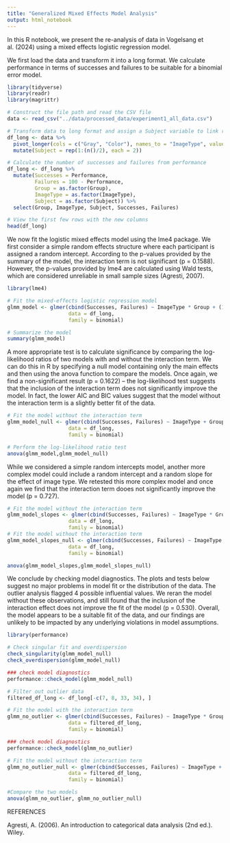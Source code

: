```yaml
---
title: "Generalized Mixed Effects Model Analysis"
output: html_notebook
---
```


In this R notebook, we present the re-analysis of data in Vogelsang et al. (2024) using a mixed effects logistic regression model. 

We first load the data and transform it into a long format. We calculate performance in terms of successes and failures to be suitable for a binomial error model. 

```r
library(tidyverse)
library(readr)
library(magrittr)

# Construct the file path and read the CSV file
data <- read_csv("../data/processed_data/experiment1_all_data.csv")

# Transform data to long format and assign a Subject variable to link related data points
df_long <- data %>%
  pivot_longer(cols = c("Gray", "Color"), names_to = "ImageType", values_to = "Performance") %>%
  mutate(Subject = rep(1:(n()/2), each = 2))

# Calculate the number of successes and failures from performance
df_long <- df_long %>%
  mutate(Successes = Performance,
         Failures = 100 - Performance,
         Group = as.factor(Group),
         ImageType = as.factor(ImageType),
         Subject = as.factor(Subject)) %>%
  select(Group, ImageType, Subject, Successes, Failures)

# View the first few rows with the new columns
head(df_long)
```

We now fit the logistic mixed effects model using the lme4 package. We first consider a simple random effects structure where each participant is assigned a random intercept. According to the p-values provided by the summary of the model, the interaction term is not significant (p = 0.1588). However, the p-values provided by lme4 are calculated using Wald tests, which are considered unreliable in small sample sizes (Agresti, 2007).  

```r
library(lme4)

# Fit the mixed-effects logistic regression model
glmm_model <- glmer(cbind(Successes, Failures) ~ ImageType * Group + (1 | Subject), 
                    data = df_long, 
                    family = binomial)

# Summarize the model
summary(glmm_model)
```
A more appropriate test is to calculate significance by comparing the log-likelihood ratios of two models with and without the interaction term. We can do this in R by specifying a null model containing only the main effects and then using the anova function to compare the models. Once again, we find a non-significant result (p = 0.1622) -- the log-likelihood test suggests that the inclusion of the interaction term does not significantly improve the model. In fact, the lower AIC and BIC values suggest that the model without the interaction term is a slightly better fit of the data.

```r
# Fit the model without the interaction term
glmm_model_null <- glmer(cbind(Successes, Failures) ~ ImageType + Group + (1 | Subject), 
                    data = df_long, 
                    family = binomial)

# Perform the log-likelihood ratio test
anova(glmm_model,glmm_model_null)
```

While we considered a simple random intercepts model, another more complex model could include a random intercept and a random slope for the effect of image type. We retested this more complex model and once again we find that the interaction term dooes not significantly improve the model (p = 0.727). 

```r
# Fit the model without the interaction term
glmm_model_slopes <- glmer(cbind(Successes, Failures) ~ ImageType * Group + (1 + ImageType | Subject), 
                    data = df_long, 
                    family = binomial)
# Fit the model without the interaction term
glmm_model_slopes_null <- glmer(cbind(Successes, Failures) ~ ImageType + Group + (1 + ImageType | Subject), 
                    data = df_long, 
                    family = binomial)

anova(glmm_model_slopes,glmm_model_slopes_null)
```
We conclude by checking model diagnostics. The plots and tests below suggest no major problems in model fit or the distribution of the data. The  outlier analysis flagged 4 possible influential values. We reran the model without these observations, and still found that the inclusion of the interaction effect does not improve the fit of the model (p = 0.530). Overall, the model appears to be a suitable fit of the data, and our findings are unlikely to be impacted by any underlying violations in model assumptions.

```r
library(performance)

# Check singular fit and overdispersion
check_singularity(glmm_model_null)
check_overdispersion(glmm_model_null)

### check model diagnostics
performance::check_model(glmm_model_null) 
```
```r
# Filter out outlier data
filtered_df_long <- df_long[-c(7, 8, 33, 34), ]

# Fit the model with the interaction term
glmm_no_outlier <- glmer(cbind(Successes, Failures) ~ ImageType * Group + (1 | Subject), 
                    data = filtered_df_long, 
                    family = binomial)

### check model diagnostics
performance::check_model(glmm_no_outlier) 

# Fit the model without the interaction term
glmm_no_outlier_null <- glmer(cbind(Successes, Failures) ~ ImageType + Group + (1 | Subject), 
                    data = filtered_df_long, 
                    family = binomial)

#Compare the two models
anova(glmm_no_outlier, glmm_no_outlier_null)
```
REFERENCES

Agresti, A. (2006). An introduction to categorical data analysis (2nd ed.). Wiley.







